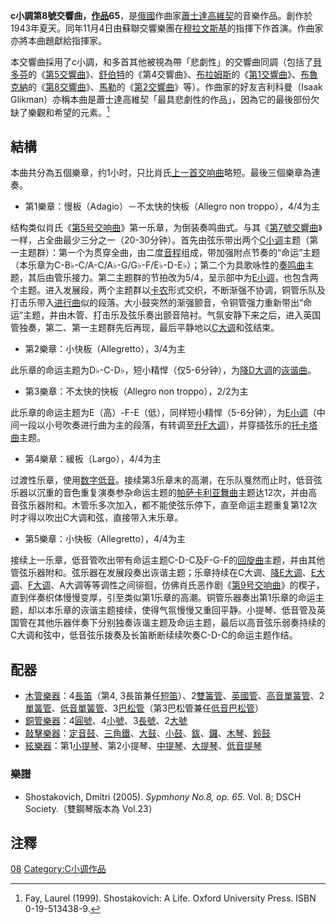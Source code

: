 {{NoteTA
|G1=Music
|T=zh-cn:第8号交响曲 (肖斯塔科维奇);zh-tw:第8號交響曲 (蕭士塔高維奇);zh-hk:第8號交響曲 (蕭士達高維契);
|1=zh-cn:肖斯塔科维奇;zh-tw:蕭士塔高維奇;zh-hk:蕭士達高維契;
}}

'''c小調第8號交響曲，[[作品號|作品]]65'''，是[[俄國|俄國]]作曲家[[德米特里·德米特里耶维奇·肖斯塔科维奇|蕭士達高維契]]的音樂作品。創作於1943年夏天。同年11月4日由蘇聯交響樂團在[[穆拉文斯基|穆拉文斯基]]的指揮下作首演。作曲家亦將本曲題獻給指揮家。

本交響曲採用了c小調，和多首其他被視為帶「悲劇性」的交響曲同調（包括了[[貝多芬|貝多芬]]的《[[第5號交響曲_(貝多芬)|第5交響曲]]》、[[舒伯特|舒伯特]]的《第4交響曲》、[[布拉姆斯|布拉姆斯]]的《[[第1号交响曲_(勃拉姆斯)|第1交響曲]]》、[[布魯克納|布魯克納]]的《[[第8号交响曲_(布鲁克纳)|第8交響曲]]》、[[古斯塔夫·馬勒|馬勒]]的《[[第2號交響曲_(馬勒)|第2交響曲]]》等）。作曲家的好友吉利科曼（Isaak Glikman）亦稱本曲是蕭士達高維契「最具悲劇性的作品」，因為它的最後部份欠缺了樂觀和希望的元素。<ref>Fay, Laurel (1999). Shostakovich: A Life. Oxford University Press. ISBN 0-19-513438-9.</ref>

==結構==
本曲共分為五個樂章，约1小时，只比肖氏[[第7号交响曲_(肖斯塔科维奇)|上一首交响曲]]略短。最後三個樂章為連奏。
*第1樂章：慢板（Adagio）－不太快的快板（Allegro non troppo），4/4为主

结构类似肖氏《[[第5号交响曲_(肖斯塔科维奇)|第5号交响曲]]》第一乐章，为倒装奏鸣曲式。与其《[[第7号交响曲_(肖斯塔科维奇)|第7號交響曲]]》一样，占全曲最少三分之一（20-30分钟）。首先由弦乐带出两个[[C小调|C小调]]主题（第一主题群）：第一个为贯穿全曲，由二度[[音程|音程]]组成，带加强附点节奏的“命运”主题（本乐章为C-B♭-C/A-C/A♭-G/G♭-F/E♭-D-E♭）；第二个为具歌咏性的[[奏鸣曲|奏鸣曲]]主题，其后由管乐接力。第二主题群的节拍改为5/4，呈示部中为[[E小调|E小调]]，也包含两个主题。进入发展段，两个主题群以[[卡农|卡农]]形式交织，不断渐强不协调，铜管乐队及打击乐带入[[进行曲|进行曲]]似的段落。大小鼓突然的渐强颤音，令铜管强力重新带出“命运”主题，并由木管、打击乐及弦乐奏出颤音陪衬。气氛安静下来之后，进入英国管独奏，第二、第一主题群先后再现，最后平静地以[[C大调|C大调]]和弦结束。
*第2樂章：小快板（Allegretto），3/4为主

此乐章的命运主题为D♭-C-D♭，短小精悍（仅5-6分钟），为[[降D大调|降D大调]]的[[诙谐曲|诙谐曲]]。
*第3樂章：不太快的快板（Allegro non troppo），2/2为主

此乐章的命运主题为E（高）-F-E（低），同样短小精悍（5-6分钟），为[[E小调|E小调]]（中间一段以小号吹奏进行曲为主的段落，有转调至[[升F大调|升F大调]]），并穿插弦乐的[[托卡塔曲|托卡塔曲]]主题。
*第4樂章：緩板（Largo），4/4为主

过渡性乐章，使用[[数字低音|数字低音]]。接续第3乐章末的高潮，在乐队戛然而止时，低音弦乐器以沉重的音色重复演奏参杂命运主题的[[帕萨卡利亚舞曲|帕萨卡利亚舞曲]]主题达12次，并由高音弦乐器附和。木管乐多次加入，都不能使弦乐停下，直至命运主题重复第12次时才得以吹出C大调和弦，直接带入末乐章。
*第5樂章：小快板（Allegretto），4/4为主

接续上一乐章，低音管吹出带有命运主题C-D-C及F-G-F的[[回旋曲|回旋曲]]主题，并由其他管弦乐器附和。弦乐器在发展段奏出诙谐主题；乐章持续在C大调、[[降E大调|降E大调]]、[[E大调|E大调]]、[[F大调|F大调]]、A大调等等调性之间徘徊，仿佛肖氏恶作剧《[[第9号交响曲_(肖斯塔科维奇)|第9号交响曲]]》的楔子，直到伴奏织体慢慢变厚，引至类似第1乐章的高潮。铜管乐器奏出第1乐章的命运主题，却以本乐章的诙谐主题接续，使得气氛慢慢又重回平静。小提琴、低音管及英国管在其他乐器伴奏下分别独奏诙谐主题及命运主题，最后以高音弦乐弱奏持续的C大调和弦中，低音弦乐拨奏及长笛断断续续吹奏C-D-C的命运主题作结。

==配器==
*[[木管樂器|木管樂器]]：4[[長笛|長笛]]（第4, 3長笛兼任[[短笛|短笛]]）、2[[雙簧管|雙簧管]]、[[英國管|英國管]]、[[高音單簧管|高音單簧管]]、2[[單簧管|單簧管]]、[[低音單簧管|低音單簧管]]、3[[巴松管|巴松管]]（第3巴松管兼任[[低音巴松管|低音巴松管]]）
*[[銅管樂器|銅管樂器]]：4[[圓號|圓號]]、4[[小號|小號]]、3[[長號|長號]]、2[[大號|大號]]
*[[敲擊樂器|敲擊樂器]]：[[定音鼓|定音鼓]]、[[三角鐵|三角鐵]]、[[大鼓|大鼓]]、[[小鼓|小鼓]]、[[鈸|鈸]]、[[鑼|鑼]]、[[木琴|木琴]]、[[鈴鼓|鈴鼓]]
*[[絃樂器|絃樂器]]：第1[[小提琴|小提琴]]、第2小提琴、[[中提琴|中提琴]]、[[大提琴|大提琴]]、[[低音提琴|低音提琴]]

===樂譜===
*Shostakovich, Dmitri (2005). ''Sypmhony No.8, op. 65''. Vol. 8; DSCH Society.（雙鋼琴版本為 Vol.23）

==注釋==
{{reflist}}

{{蕭士塔高維奇交響曲}}

[[Category:肖斯塔科维奇交响曲|08]]
[[Category:C小调作品|Category:C小调作品]]